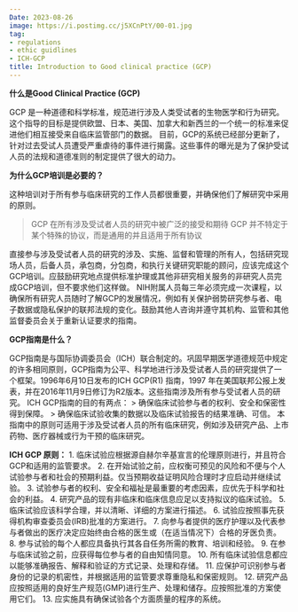 ```yaml
---
Date: 2023-08-26
image: https://i.postimg.cc/j5XCnPtY/00-01.jpg
tag:
- regulations
- ethic guidlines
- ICH-GCP
title: Introduction to Good clinical practice (GCP)
---
```


**什么是Good Clinical Practice (GCP)**

GCP 是一种道德和科学标准，规范进行涉及人类受试者的生物医学和行为研究。这个指导的目标是提供欧盟、日本、美国、加拿大和新西兰的一个统一的标准来促进他们相互接受来自临床监管部门的数据。
    目前，GCP的系统已经部分更新了，针对过去受试人员遭受严重虐待的事件进行揭露。这些事件的曝光是为了保护受试人员的法规和道德准则的制定提供了很大的动力。

**为什么GCP培训是必要的？**

这种培训对于所有参与临床研究的工作人员都很重要，并确保他们了解研究中采用的原则。

> GCP 在所有涉及受试者人员的研究中被广泛的接受和期待
> GCP 并不特定于某个特殊的协议，而是通用的并且适用于所有协议

直接参与涉及受试者人员的研究的涉及、实施、监督和管理的所有人，包括研究现场人员，后备人员，承包商，分包商，和执行关键研究职能的顾问，应该完成这个GCP培训。应鼓励研究地点提供标准护理或其他非研究相关服务的非研究人员完成GCP培训，但不要求他们这样做。
    NIH附属人员每三年必须完成一次课程，以确保所有研究人员随时了解GCP的发展情况，例如有关保护弱势研究参与者、电子数据或隐私保护的联邦法规的变化。鼓励其他人咨询并遵守其机构、监管和其他监督委员会关于重新认证要求的指南。

**GCP指南是什么？**

GCP指南是与国际协调委员会（ICH）联合制定的。巩固早期医学道德规范中规定的许多相同原则，GCP指南为公平、科学地进行涉及受试者人员的研究提供了一个框架。1996年6月10日发布的ICH GCP(R1) 指南，1997 年在美国联邦公报上发表，并在2016年11月9日修订为R2版本。这些指南涉及所有参与受试者人员的研究。
    ICH GCP指南的目的有两点：
> 确保临床试验参与者的权利、安全和保密性得到保障。
> 确保临床试验收集的数据以及临床试验报告的结果准确、可信。
    本指南中的原则可适用于涉及受试者人员的所有临床研究，例如涉及研究产品、上市药物、医疗器械或行为干预的临床研究。

**ICH GCP 原则：**
1. 临床试验应根据源自赫尔辛基宣言的伦理原则进行，并且符合GCP和适用的监管要求。
2. 在开始试验之前，应权衡可预见的风险和不便与个人试验参与者和社会的预期利益。仅当预期收益证明风险合理时才应启动并继续试验。
3. 试验参与者的权利、安全和福祉是最重要的考虑因素，应优先于科学和社会的利益。
4. 研究产品的现有非临床和临床信息应足以支持拟议的临床试验。
5. 临床试验应该科学合理，并以清晰、详细的方案进行描述。
6. 试验应按照事先获得机构审查委员会(IRB)批准的方案进行。
7. 向参与者提供的医疗护理以及代表参与者做出的医疗决定应始终由合格的医生或（在适当情况下）合格的牙医负责。
8. 参与试验的每个人都应具备执行其各自任务所需的教育、培训和经验。
9. 在参与临床试验之前，应获得每位参与者的自由知情同意。
10. 所有临床试验信息都应以能够准确报告、解释和验证的方式记录、处理和存储。
11. 应保护可识别参与者身份的记录的机密性，并根据适用的监管要求尊重隐私和保密规则。
12. 研究产品应按照适用的良好生产规范(GMP)进行生产、处理和储存。应按照批准的方案使用它们。
13. 应实施具有确保试验各个方面质量的程序的系统。


